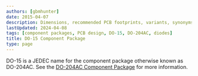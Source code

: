 ```yaml
---
authors: [gbmhunter]
date: 2015-04-07
description: Dimensions, recommended PCB footprints, variants, synonyms and more for the DO-15 (DO-204AC) component package.
lastUpdated: 2024-04-08
tags: [component packages, PCB design, DO-15, DO-204AC, diodes]
title: DO-15 Component Package
type: page
---
```


DO-15 is a JEDEC name for the component package otherwise known as DO-204AC. See the [DO-204AC Component Package](/pcb-design/component-packages/do-204ac-component-package/) for more information.
